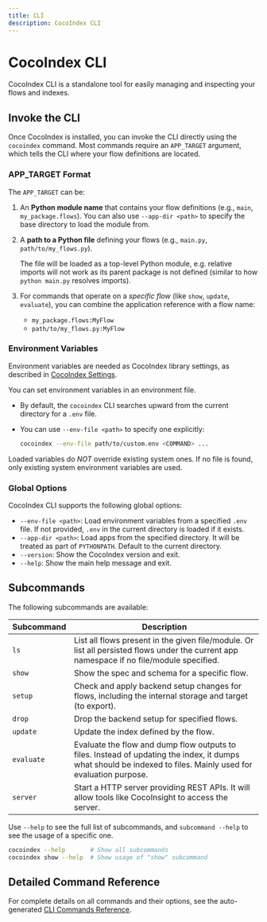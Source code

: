 ```yaml
---
title: CLI
description: CocoIndex CLI
---
```



# CocoIndex CLI

CocoIndex CLI is a standalone tool for easily managing and inspecting your flows and indexes.

## Invoke the CLI

Once CocoIndex is installed, you can invoke the CLI directly using the `cocoindex` command. Most commands require an `APP_TARGET` argument, which tells the CLI where your flow definitions are located.

### APP_TARGET Format

The `APP_TARGET` can be:
1.  An **Python module name** that contains your flow definitions (e.g., `main`, `my_package.flows`).
    You can also use `--app-dir <path>` to specify the base directory to load the module from.

2.  A **path to a Python file** defining your flows (e.g., `main.py`, `path/to/my_flows.py`).

    The file will be loaded as a top-level Python module, e.g. relative imports will not work as its parent package is not defined (similar to how `python main.py` resolves imports).

3.  For commands that operate on a *specific flow* (like `show`, `update`, `evaluate`), you can combine the application reference with a flow name:
    * `my_package.flows:MyFlow`
    * `path/to/my_flows.py:MyFlow`

### Environment Variables

Environment variables are needed as CocoIndex library settings, as described in [CocoIndex Settings](settings#list-of-environment-variables).

You can set environment variables in an environment file.

*   By default, the `cocoindex` CLI searches upward from the current directory for a `.env` file.
*   You can use `--env-file <path>` to specify one explicitly:

    ```sh
    cocoindex --env-file path/to/custom.env <COMMAND> ...
    ```

Loaded variables do *NOT* override existing system ones.
If no file is found, only existing system environment variables are used.

### Global Options

CocoIndex CLI supports the following global options:

* `--env-file <path>`: Load environment variables from a specified `.env` file. If not provided, `.env` in the current directory is loaded if it exists.
* `--app-dir <path>`: Load apps from the specified directory. It will be treated as part of `PYTHONPATH`. Default to the current directory.
* `--version`: Show the CocoIndex version and exit.
* `--help`: Show the main help message and exit.

## Subcommands

The following subcommands are available:

| Subcommand | Description |
| ---------- | ----------- |
| `ls` | List all flows present in the given file/module. Or list all persisted flows under the current app namespace if no file/module specified. |
| `show` | Show the spec and schema for a specific flow. |
| `setup` | Check and apply backend setup changes for flows, including the internal storage and target (to export). |
| `drop` | Drop the backend setup for specified flows. |
| `update` | Update the index defined by the flow. |
| `evaluate` | Evaluate the flow and dump flow outputs to files.  Instead of updating the index, it dumps what should be indexed to files. Mainly used for evaluation purpose. |
| `server` | Start a HTTP server providing REST APIs. It will allow tools like CocoInsight to access the server. |

Use `--help` to see the full list of subcommands, and `subcommand --help` to see the usage of a specific one.

```sh
cocoindex --help       # Show all subcommands
cocoindex show --help  # Show usage of "show" subcommand
```

## Detailed Command Reference

For complete details on all commands and their options, see the auto-generated [CLI Commands Reference](./cli-reference).
